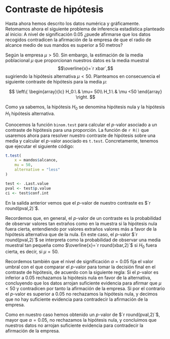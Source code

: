 # Contraste de hipótesis

Hasta ahora hemos descrito los datos numérica y gráficamente. 
Retomamos ahora el siguiente problema de inferencia estadística planteado al inicio: A nivel de significación $0.05$ ¿puede afirmarse que los datos recogidos contradicen la afirmación de la empresa de que el radio de alcance medio de sus mandos es superior a $50$ metros?

Según la empresa  $\mu>50$. Sin embargo, la estimación de la media poblacional $\mu$ que proporcionan nuestros
datos es la media muestral 
$$\overline{x}=`r xbar`,$$ sugiriendo la hipótesis alternativa $\mu < 50$. Planteamos en consecuencia el siguiente contraste de hipótesis para la media $\mu$:

$$
  \left\{
    \begin{array}{lc}
    H_0:\ & \mu= 50\\
    H_1:\ & \mu <50
    \end{array}
    \right.
$$

Como ya sabemos, la hipótesis $H_0$ se denomina  hipótesis nula y la hipótesis $H_1$  hipótesis alternativa.


Conocemos la función `binom.test` para calcular el $p$-valor asociado a un contraste de hipótesis para una proporción.
La función de `r R()` que usaremos ahora para resolver nuestro contraste de hipótesis sobre una media y calcular  el $p$-valor asociado es `t.test`. Concretamente, tenemos que ejecutar el siguiente código:



```r
t.test(
    x = mandos$alcance,
    mu = 50,
    alternative = "less"
)
```

```r
test <- .Last.value
pval <- test$p.value
ci <- test$conf.int
```


En la salida anterior vemos que el $p$-valor de nuestro contraste es $`r round(pval,2)`$.

Recordemos  que, en general, el $p$-valor de un contraste es la probabilidad de observar valores tan extraños como en la muestra si la hipótesis nula fuera cierta, entendiendo por valores extraños valores más a favor de la hipótesis alternativa que de la nula.
En este caso, el $p$-valor $`r round(pval,2)`$ se interpreta  como la probabilidad de observar una media muestral tan pequeña como $\overline{x}=`r round(xbar,2)`$ si $H_0$ fuera cierta, es decir, si $\mu=50$. 

Recordemos también que el nivel de significación $\alpha = 0.05$ fija el valor umbral con el que comparar el $p$-valor para tomar la decisión final en el contraste de hipótesis, de acuerdo con la siguiente regla:
Si el $p$-valor es inferior a $0.05$ rechazamos la hipótesis nula en favor de la alternativa, concluyendo que los datos arrojan suficiente evidencia para afirmar que $\mu<50$ y contradicen por tanto la afirmación de la empresa.
Si por el contrario el $p$-valor es superior a $0.05$ no rechazamos la hipótesis nula,  y decimos que no hay suficiente evidencia para contradecir la afirmación de la empresa.

Como en nuestro caso hemos obtenido un $p$-valor de $`r round(pval,2)`$, mayor que $\alpha = 0.05$, no rechazamos la hipótesis nula, y concluimos que nuestros datos no arrojan suficiente evidencia para  contradecir la afirmación de la empresa.

<!-- % Antes hemos dicho que $p$-valor de este contraste puede interpretarse como la probabilidad de observar una media muestral tan pequeña como $\overline{x}=48.8852$ si  fuera $\mu=50$. En la próxima clase de teoría explicaremos cómo calcular esta probabilidad. Necesitaremos una estimación para la desviación típica $\sigma$ de la variable aleatoria $X$. La proporciona la desviación típica de nuestros datos (daremos la definición en teoría), que se calcula con el comando {\ttfamily sd} (\underline{s}tandard \underline{d}eviation): -->
<!-- % <<>>= -->
<!-- % sd(datos$alcance) -->
<!-- % @ -->




